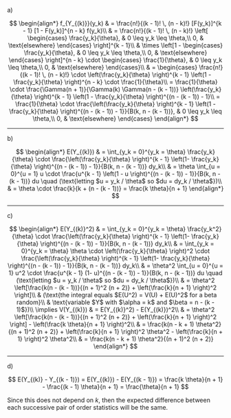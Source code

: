 a)

$$
\begin{align*}
    f_{Y_{(k)}}(y_k) & = \frac{n!}{(k - 1)! \, (n - k)!} [F(y_k)]^{k - 1} [1 - F(y_k)]^{n - k} f(y_k)\\
    & = \frac{n!}{(k - 1)! \, (n - k)!} \left[
    \begin{cases}
        \frac{y_k}{\theta}, & 0 \leq y_k \leq \theta,\\
        0, & \text{elsewhere}
    \end{cases} \right]^{k - 1}\\
    & \times \left[1 -
    \begin{cases}
        \frac{y_k}{\theta}, & 0 \leq y_k \leq \theta,\\
        0, & \text{elsewhere}
    \end{cases} \right]^{n - k} \cdot
    \begin{cases}
        \frac{1}{\theta}, & 0 \leq y_k \leq \theta,\\
        0, & \text{elsewhere}
    \end{cases}\\
    & =
    \begin{cases}
        \frac{n!}{(k - 1)! \, (n - k)!} \cdot \left(\frac{y_k}{\theta} \right)^{k - 1} \left(1 - \frac{y_k}{\theta} \right)^{n - k} \cdot \frac{1}{\theta}\\
        = \frac{1}{\theta} \cdot \frac{\Gamma(n + 1)}{\Gamma(k) \Gamma(n - (k - 1))} \left(\frac{y_k}{\theta} \right)^{k - 1} \left(1 - \frac{y_k}{\theta} \right)^{(n - (k - 1)) - 1}\\
        = \frac{1}{\theta} \cdot \frac{\left(\frac{y_k}{\theta} \right)^{k - 1} \left(1 - \frac{y_k}{\theta} \right)^{(n - (k - 1)) - 1}}{B(k, n - (k - 1))}, & 0 \leq y_k \leq \theta,\\
        0, & \text{elsewhere}
    \end{cases}
\end{align*}
$$

---

b)

$$
\begin{align*}
    E(Y_{(k)}) & = \int_{y_k = 0}^{y_k = \theta} \frac{y_k}{\theta} \cdot \frac{\left(\frac{y_k}{\theta} \right)^{k - 1} \left(1- \frac{y_k}{\theta} \right)^{(n - (k - 1)) - 1}}{B(k, n - (k - 1))} dy_k\\
    & = \theta \int_{u = 0}^{u = 1} u \cdot \frac{u^{k - 1} \left(1 - u \right)^{(n - (k - 1)) - 1}}{B(k, n - (k - 1))} du \quad (\text{letting $u = y_k / \theta$ so $du = dy_k / \theta$})\\
    & = \theta \cdot \frac{k}{k + (n - (k - 1))} = \frac{k \theta}{n + 1}
\end{align*}
$$

---

c)

$$
\begin{align*}
    E(Y_{(k)}^2) & = \int_{y_k = 0}^{y_k = \theta} \frac{y_k^2}{\theta} \cdot \frac{\left(\frac{y_k}{\theta} \right)^{k - 1} \left(1- \frac{y_k}{\theta} \right)^{(n - (k - 1)) - 1}}{B(k, n - (k - 1))} dy_k\\
    & = \int_{y_k = 0}^{y_k = \theta} \theta \cdot \left(\frac{y_k}{\theta} \right)^2 \cdot \frac{\left(\frac{y_k}{\theta} \right)^{k - 1} \left(1- \frac{y_k}{\theta} \right)^{(n - (k - 1)) - 1}}{B(k, n - (k - 1))} dy_k\\
    & = \theta^2 \int_{u = 0}^{u = 1} u^2 \cdot \frac{u^{k - 1} (1- u)^{(n - (k - 1)) - 1}}{B(k, n - (k - 1))} du \quad (\text{letting $u = y_k / \theta$ so $du = dy_k / \theta$})\\
    & = \theta^2 \left[\frac{k(n - (k - 1))}{(n + 1)^2 (n + 2)} + \left(\frac{k}{n + 1} \right)^2 \right]\\
    & (\text{the integral equals $E(U^2) = V(U) + E(U)^2$ for a beta random}\\
    & \text{variable $Y$ with $\alpha = k$ and $\beta = n - (k - 1)$})\\
    \implies V(Y_{(k)}) & = E(Y_{(k)}^2) - E(Y_{(k)})^2\\
    & = \theta^2 \left[\frac{k(n - (k - 1))}{(n + 1)^2 (n + 2)} + \left(\frac{k}{n + 1} \right)^2 \right] - \left(\frac{k \theta}{n + 1} \right)^2\\
    & = \frac{k(n - k + 1) \theta^2}{(n + 1)^2 (n + 2)} + \left(\frac{k}{n + 1} \right)^2 \theta^2 - \left(\frac{k}{n + 1} \right)^2 \theta^2\\
    & = \frac{k(n - k + 1) \theta^2}{(n + 1)^2 (n + 2)}
\end{align*}
$$

---

d)

$$
E(Y_{(k)} - Y_{(k - 1)}) = E(Y_{(k)}) - E(Y_{(k - 1)}) = \frac{k \theta}{n + 1} - \frac{(k - 1) \theta}{n + 1} = \frac{\theta}{n + 1}
$$

Since this does not depend on $k$, then the expected difference between each successive pair of order statistics will be the same.
